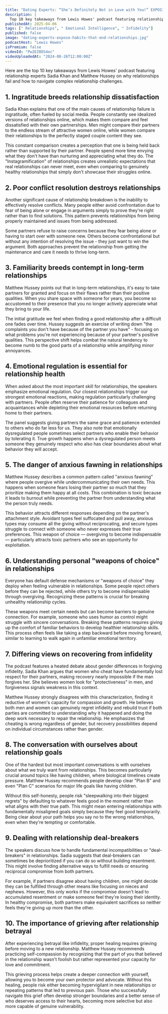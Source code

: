 ```yaml
---
title: "Dating Experts: “She’s Definitely Not in Love with You!” EXPOSING the Habits That END Relationships"
description: |
  Top 10 key takeaways from Lewis Howes' podcast featuring relationship experts Sadia Khan and Matthew Hussey on why relationships fail and how to navigate complex relationship challenges.
publishedAt: 2025-04-06
tags: [" Relationships", " Emotional Intelligence", " Infidelity"]
published: false
image: "dating-experts-expose-habits-that-end-relationships.jpg"
podcastHost: "Lewis Howes"
isPremium: false
videoId: "Pw2EZ8OS4oc"
videoUploadedAt: "2024-08-26T12:00:00Z"
---
```



<PodcastSummaryPageLayout frontmatter={frontmatter}>

Here are the top 10 key takeaways from Lewis Howes' podcast featuring relationship experts Sadia Khan and Matthew Hussey on why relationships fail and how to navigate complex relationship challenges.

## 1. Ingratitude breeds relationship dissatisfaction

Sadia Khan explains that one of the main causes of relationship failure is ingratitude, often fueled by social media. People constantly see idealized versions of relationships online, which makes them compare and feel dissatisfied with their own partnerships. Men might compare their partners to the endless stream of attractive women online, while women compare their relationships to the perfectly staged couple content they see.

This constant comparison creates a perception that one is being held back rather than supported by their partner. People spend more time envying what they don't have than nurturing and appreciating what they do. The "Instagramification" of relationships creates unrealistic expectations that real relationships can never meet, even when comparing to genuinely healthy relationships that simply don't showcase their struggles online.

## 2. Poor conflict resolution destroys relationships

Another significant cause of relationship breakdown is the inability to effectively resolve conflicts. Many people either avoid confrontation due to fear of being alone or engage in arguments simply to prove they're right rather than to find solutions. This pattern prevents relationships from being properly maintained and issues from being addressed.

Some partners refuse to raise concerns because they fear being alone or having to start over with someone new. Others become confrontational but without any intention of resolving the issue - they just want to win the argument. Both approaches prevent the relationship from getting the maintenance and care it needs to thrive long-term.

## 3. Familiarity breeds contempt in long-term relationships

Matthew Hussey points out that in long-term relationships, it's easy to take partners for granted and focus on their flaws rather than their positive qualities. When you share space with someone for years, you become so accustomed to their presence that you no longer actively appreciate what they bring to your life.

The initial gratitude we feel when finding a good relationship after a difficult one fades over time. Hussey suggests an exercise of writing down "the complaints you don't have because of the partner you have" - focusing on what problems you're not experiencing because of your partner's positive qualities. This perspective shift helps combat the natural tendency to become numb to the good parts of a relationship while amplifying minor annoyances.

## 4. Emotional regulation is essential for relationship health

When asked about the most important skill for relationships, the speakers emphasize emotional regulation. Our closest relationships trigger our strongest emotional reactions, making regulation particularly challenging with partners. People often reserve their patience for colleagues and acquaintances while depleting their emotional resources before returning home to their partners.

The panel suggests giving partners the same grace and patience extended to others who do far less for us. They also note that emotionally dysregulated people sometimes select partners who enable their behavior by tolerating it. True growth happens when a dysregulated person meets someone they genuinely respect who also has clear boundaries about what behavior they will accept.

## 5. The danger of anxious fawning in relationships

Matthew Hussey describes a common pattern called "anxious fawning" where people overgive while undercommunicating their own needs. This happens when someone fears losing their partner so much that they prioritize making them happy at all costs. This combination is toxic because it leads to burnout while preventing the partner from understanding what the person truly needs.

This behavior attracts different responses depending on the partner's attachment style. Avoidant types feel suffocated and pull away, anxious types may consume all the giving without reciprocating, and secure types struggle to connect with someone who never expresses their true preferences. This weapon of choice — overgiving to become indispensable — particularly attracts toxic partners who see an opportunity for exploitation.

## 6. Understanding personal "weapons of choice" in relationships

Everyone has default defense mechanisms or "weapons of choice" they deploy when feeling vulnerable in relationships. Some people reject others before they can be rejected, while others try to become indispensable through overgiving. Recognizing these patterns is crucial for breaking unhealthy relationship cycles.

These weapons meet certain needs but can become barriers to genuine connection. For example, someone who uses humor as control might struggle with sincere conversations. Breaking these patterns requires giving up the comfort of familiar behaviors to develop healthier relationship skills. This process often feels like taking a step backward before moving forward, similar to learning to walk again in unfamiliar emotional territory.

## 7. Differing views on recovering from infidelity

The podcast features a heated debate about gender differences in forgiving infidelity. Sadia Khan argues that women who cheat have fundamentally lost respect for their partners, making recovery nearly impossible if the man forgives her. She believes women look for "protectiveness" in men, and forgiveness signals weakness in this context.

Matthew Hussey strongly disagrees with this characterization, finding it reductive of women's capacity for compassion and growth. He believes both men and women can genuinely regret infidelity and rebuild trust if both parties are committed to understanding why it happened and doing the deep work necessary to repair the relationship. He emphasizes that cheating is wrong regardless of gender, but recovery possibilities depend on individual circumstances rather than gender.

## 8. The conversation with ourselves about relationship goals

One of the hardest but most important conversations is with ourselves about what we truly want from relationships. This becomes particularly crucial around topics like having children, where biological timelines create pressure. Matthew Hussey recommends people develop clear "Plan B" and even "Plan C" scenarios for major life goals like having children.

Without this self-honesty, people risk "sleepwalking into their biggest regrets" by defaulting to whatever feels good in the moment rather than what aligns with their true path. This might mean entering relationships with fundamentally misaligned goals simply because they feel good temporarily. Being clear about your path helps you say no to the wrong relationships, even when they're tempting or comfortable.

## 9. Dealing with relationship deal-breakers

The speakers discuss how to handle fundamental incompatibilities or "deal-breakers" in relationships. Sadia suggests that deal-breakers can sometimes be deprioritized if you can do so without building resentment. This might involve finding alternative ways to fulfill needs or ensuring reciprocal compromise from both partners.

For example, if partners disagree about having children, one might decide they can be fulfilled through other means like focusing on nieces and nephews. However, this only works if the compromise doesn't lead to accumulated resentment or make someone feel they're losing their identity. In healthy compromise, both partners make equivalent sacrifices so neither feels they're giving up more than the other.

## 10. The importance of grieving after relationship betrayal

After experiencing betrayal like infidelity, proper healing requires grieving before moving to a new relationship. Matthew Hussey recommends practicing self-compassion by recognizing that the part of you that believed in the relationship wasn't foolish but rather represented your capacity for love and commitment.

This grieving process helps create a deeper connection with yourself, allowing you to become your own protector and advocate. Without this healing, people risk either becoming hypervigilant in new relationships or repeating patterns that led to previous pain. Those who successfully navigate this grief often develop stronger boundaries and a better sense of who deserves access to their hearts, becoming more selective but also more capable of genuine vulnerability.

</PodcastSummaryPageLayout>
